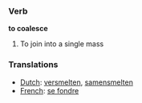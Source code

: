 === Verb ===

'''to coalesce'''

#To join into a single mass

===Translations===
*[[Dutch]]: [[versmelten]], [[samensmelten]]
*[[French]]: [[se fondre]]